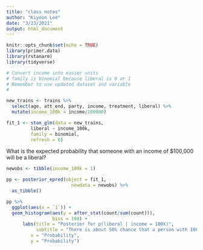 ```yaml
---
title: "class notes"
author: "Kiyeon Lee"
date: "3/23/2021"
output: html_document
---
```


```r
knitr::opts_chunk$set(echo = TRUE)
library(primer.data)
library(rstanarm)
library(tidyverse)
```

```r
# Convert income into easier units
# family is binomial because liberal is 0 or 1
# Remember to use updated dataset and variable
# 

new_trains <- trains %>% 
  select(age, att_end, party, income, treatment, liberal) %>% 
  mutate(income_100k = income/100000) 

fit_1 <- stan_glm(data = new_trains,
         liberal ~ income_100k,
         family = binomial,
         refresh = 0)

```

What is the expected probability that someone with an income of $100,000 will be a liberal? 
```r
newobs <- tibble(income_100k = 1)

pp <- posterior_epred(object = fit_1,
                        newdata = newobs) %>% 
  as_tibble()

pp %>% 
  ggplot(aes(x = `1`)) +
  geom_histogram(aes(y = after_stat(count/sum(count))),
                 bins = 100) +
      labs(title = "Posterior for p(liberal | income = 100k)",
           subtitle = "There is about 50% chance that a person with 100k is liberal",
         x = "Probability",
         y = "Probability")
  
  

```

